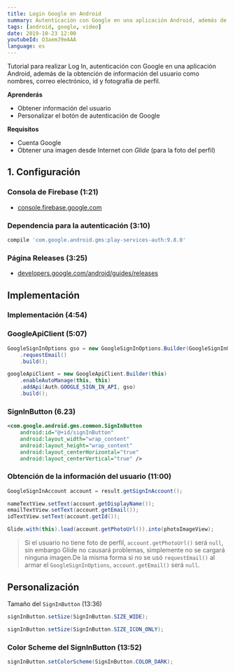 ```yaml
---
title: Login Google en Android
summary: Autenticación con Google en una aplicación Android, además de la obtención de información del usuario como nombres, correo electrónico, id y fotografía de perfil.
tags: [android, google, video]
date: 2019-10-23 12:00
youtubeId: O3aemJ9eAAA
language: es
---
```


Tutorial para realizar Log In, autenticación con Google en una aplicación Android, además de la obtención de información del usuario como nombres, correo electrónico, id y fotografía de perfil.

<YouTube videoId="O3aemJ9eAAA" />

__Aprenderás__

* Obtener información del usuario
* Personalizar el botón de autenticación de Google

__Requisitos__

* Cuenta Google
* Obtener una imagen desde Internet con _Glide_ (para la foto del perfil)

## 1. Configuración

### Consola de Firebase (1:21)

* [console.firebase.google.com](https://console.firebase.google.com/)

### Dependencia para la autenticación (3:10)

```groovy
compile 'com.google.android.gms:play-services-auth:9.8.0'
```

### Página Releases (3:25)

* [developers.google.com/android/guides/releases](https://developers.google.com/android/guides/releases)

## Implementación

### Implementación (4:54)

### GoogleApiClient (5:07)

```java
GoogleSignInOptions gso = new GoogleSignInOptions.Builder(GoogleSignInOptions.DEFAULT_SIGN_IN)
    .requestEmail()
    .build();

googleApiClient = new GoogleApiClient.Builder(this)
    .enableAutoManage(this, this)
    .addApi(Auth.GOOGLE_SIGN_IN_API, gso)
    .build();
```

### SignInButton (6.23)

```xml
<com.google.android.gms.common.SignInButton
    android:id="@+id/signInButton"
    android:layout_width="wrap_content"
    android:layout_height="wrap_content"
    android:layout_centerHorizontal="true"
    android:layout_centerVertical="true" />
```

### Obtención de la información del usuario (11:00)

```java
GoogleSignInAccount account = result.getSignInAccount();

nameTextView.setText(account.getDisplayName());
emailTextView.setText(account.getEmail());
idTextView.setText(account.getId());

Glide.with(this).load(account.getPhotoUrl()).into(photoImageView);
```

> Si el usuario no tiene foto de perfil, `account.getPhotoUrl()` será `null`, sin embargo Glide no causará problemas, simplemente no se cargará ninguna imagen.De la misma forma si no se usó `requestEmail()` al armar el `GoogleSignInOptions`, `account.getEmail()` será `null`.

## Personalización

Tamaño del `SignInButton` (13:36)

```java
signInButton.setSize(SignInButton.SIZE_WIDE);
```

```java
signInButton.setSize(SignInButton.SIZE_ICON_ONLY);
```

### Color Scheme del SignInButton (13:52)

```java
signInButton.setColorScheme(SignInButton.COLOR_DARK);
```

<GitHub repo="GoogleSignInAndroid"/>
